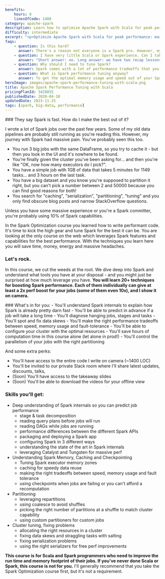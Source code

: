 ```yaml
---
benefits:
    hours: 8
    linesOfCode: 1400
category: apache-spark
description: Learn how to optimize Apache Spark with Scala for peak performance with our comprehensive course. Master Spark internals and configurations to enhance speed and memory efficiency for your cluster.
difficulty: intermediate
excerpt: "<p>Optimize Apache Spark with Scala for peak performance: master Spark internals and configurations to achieve maximum speed and memory efficiency for your cluster</p>"
faqs:
    - question: Is this hard?
      answer: There's a reason not everyone is a Spark pro. However, my job is to give you these (otherwise hard) topics in a way that will make you go like "huh, that wasn't so hard".
    - question: I have very little Scala or Spark experience. Can I take this course?
      answer: "Short answer: no. Long answer: we have two recap lessons at the beginning, but they're not a crash course into Scala or Spark and they're not enough if this is the first time you're seeing them. You should take the Scala beginners course and the Spark Essentials course at least. I'll also recommend taking the first Spark Optimization course, but it's not a requirement - this course is standalone. "
    - question: Why should I need to tune Spark?
      answer: Spark comes with a lot of performance tradeoffs that you will have to make while running your jobs. It's important to know what they are and how you can use each configuration or setting, so that you can get the best performance out of your jobs.
    - question: What is Spark performance tuning anyway?
      answer: To get the optimal memory usage and speed out of your Spark job, you will need to know how Spark works. Tuning Spark means setting the right configurations before running a job, the right resource allocation for your clusters, the right partitioning for your data, and many other aspects.
heroImage: images/apache-spark-performance-tuning-with-scala.png
title: Apache Spark Performance Tuning with Scala
pricingPlanId: 3428855
publishedDate: 2020-04-10
updatedDate: 2023-11-25
tags: [spark, big-data, performance]
---
```



<CourseLayout>
<Fragment slot="goal">
### They say Spark is fast. How do I make the best out of it?

I wrote a lot of Spark jobs over the past few years. Some of my old data pipelines are probably still running as you're reading this. However, my journey with Spark had massive pain. You've probably seen this too.

- You run 3 big jobs with the same DataFrame, so you try to cache it - but then you look in the UI and it's nowhere to be found.
- You're finally given the cluster you've been asking for... and then you're like "OK, now how many executors do I pick?".
- You have a simple job with 1GB of data that takes 5 minutes for 1149 tasks... and 3 hours on the last task.
- You have a big dataset and you know you're supposed to partition it right, but you can't pick a number between 2 and 50000 because you can find good reasons for both!
- You search for "caching", "serialization", "partitioning", "tuning" and you only find obscure blog posts and narrow StackOverflow questions.

Unless you have some massive experience or you're a Spark committer, you're probably using 10% of Spark capabilities.

In the Spark Optimization course you learned how to write performant code. It's time to kick the high gear and tune Spark for the best it can be. You are looking at the only course on the web which leverages Spark features and capabilities for the best performance. With the techniques you learn here you will save time, money, energy and massive headaches.

### Let's rock.

In this course, we cut the weeds at the root. We dive deep into Spark and understand what tools you have at your disposal - and you might just be surprised at how much leverage you have. **You will learn 20+ techniques for boosting Spark performance. Each of them individually can give at least a 2x perf boost for your jobs (some of them even 10x), and I show it on camera.**

</Fragment>
<Fragment slot="skills">
### What's in for you:
- You'll understand Spark internals to explain how Spark is already pretty darn fast
- You'll be able to predict in advance if a job will take a long time
- You'll diagnose hanging jobs, stages and tasks
- You'll spot and fix data skews
- You'll make the right performance tradeoffs between speed, memory usage and fault-tolerance
- You'll be able to configure your cluster with the optimal resources
- You'll save hours of computation time in this course alone (let alone in prod!)
- You'll control the parallelism of your jobs with the right partitioning

And some extra perks:

- You'll have access to the entire code I write on camera (~1400 LOC)
- You'll be invited to our private Slack room where I'll share latest updates, discounts, talks,
- (Soon) You'll have access to the takeaway slides
- (Soon) You'll be able to download the videos for your offline view

### Skills you'll get:

- Deep understanding of Spark internals so you can predict job performance
    - stage & task decomposition
    - reading query plans before jobs will run
    - reading DAGs while jobs are running
    - performance differences between the different Spark APIs
    - packaging and deploying a Spark app
    - configuring Spark in 3 different ways
    - understanding the state of the art in Spark internals
    - leveraging Catalyst and Tungsten for massive perf
- Understanding Spark Memory, Caching and Checkpointing
    - Tuning Spark executor memory zones
    - caching for speedy data reuse
    - making the right tradeoffs between speed, memory usage and fault tolerance
    - using checkpoints when jobs are failing or you can't afford a recomputation
- Partitioning
    - leveraging repartitions
    - using coalesce to avoid shuffles
    - picking the right number of partitions at a shuffle to match cluster capability
    - using custom partitioners for custom jobs
- Cluster tuning, fixing problems
    - allocating the right resources in a cluster
    - fixing data skews and straggling tasks with salting
    - fixing serialization problems
    - using the right serializers for free perf improvements

**This course is for Scala and Spark programmers who need to improve the run time and memory footprint of their jobs. If you've never done Scala or Spark, this course is not for you.** I'll generally recommend that you take the Spark Optimization course first, but it's not a requirement.

</Fragment>
</CourseLayout>
